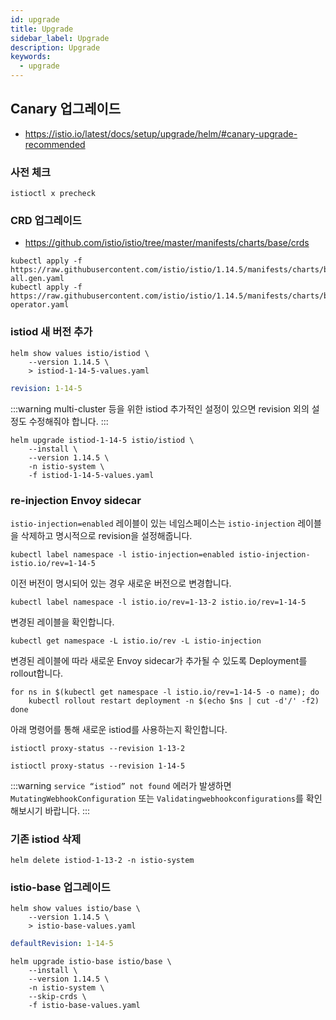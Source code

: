 ```yaml
---
id: upgrade
title: Upgrade
sidebar_label: Upgrade
description: Upgrade
keywords:
  - upgrade
---
```


## Canary 업그레이드

- https://istio.io/latest/docs/setup/upgrade/helm/#canary-upgrade-recommended

### 사전 체크

```shell
istioctl x precheck
```

### CRD 업그레이드

- https://github.com/istio/istio/tree/master/manifests/charts/base/crds

```shell
kubectl apply -f https://raw.githubusercontent.com/istio/istio/1.14.5/manifests/charts/base/crds/crd-all.gen.yaml
kubectl apply -f https://raw.githubusercontent.com/istio/istio/1.14.5/manifests/charts/base/crds/crd-operator.yaml
```

### istiod 새 버전 추가

```shell
helm show values istio/istiod \
    --version 1.14.5 \
    > istiod-1-14-5-values.yaml
```

```yaml title="istiod-1-14-5-values.yaml"
revision: 1-14-5
```

:::warning
multi-cluster 등을 위한 istiod 추가적인 설정이 있으면 revision 외의 설정도 수정해줘야 합니다.
:::

```shell
helm upgrade istiod-1-14-5 istio/istiod \
    --install \
    --version 1.14.5 \
    -n istio-system \
    -f istiod-1-14-5-values.yaml
```

### re-injection Envoy sidecar

`istio-injection=enabled` 레이블이 있는 네임스페이스는 `istio-injection` 레이블을 삭제하고 명시적으로 revision을 설정해줍니다.

```shell
kubectl label namespace -l istio-injection=enabled istio-injection- istio.io/rev=1-14-5
```

이전 버전이 명시되어 있는 경우 새로운 버전으로 변경합니다.

```shell
kubectl label namespace -l istio.io/rev=1-13-2 istio.io/rev=1-14-5
```

변경된 레이블을 확인합니다.

```shell
kubectl get namespace -L istio.io/rev -L istio-injection
```

변경된 레이블에 따라 새로운 Envoy sidecar가 추가될 수 있도록 Deployment를 rollout합니다.

```shell
for ns in $(kubectl get namespace -l istio.io/rev=1-14-5 -o name); do
    kubectl rollout restart deployment -n $(echo $ns | cut -d'/' -f2)
done
```

아래 명령어를 통해 새로운 istiod를 사용하는지 확인합니다.

```shell
istioctl proxy-status --revision 1-13-2
```

```shell
istioctl proxy-status --revision 1-14-5
```

:::warning
`service “istiod” not found` 에러가 발생하면 `MutatingWebhookConfiguration` 또는 `Validatingwebhookconfigurations`를 확인해보시기 바랍니다.
:::

### 기존 istiod 삭제

```shell
helm delete istiod-1-13-2 -n istio-system
```

### istio-base 업그레이드

```shell
helm show values istio/base \
    --version 1.14.5 \
    > istio-base-values.yaml
```

```yaml title="istio-base-values.yaml"
defaultRevision: 1-14-5
```

```shell
helm upgrade istio-base istio/base \
    --install \
    --version 1.14.5 \
    -n istio-system \
    --skip-crds \
    -f istio-base-values.yaml
```
